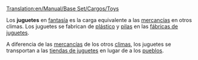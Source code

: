 [[Translation:en/Manual/Base Set/Cargos/Toys]]

{{es/Carga| carga  = Juguetes
| imagen = ToyFactory.png
| producida =[[es/Manual/Base Set/Industries/Fábrica de juguetes|Fábrica de juguetes]]
| aceptada  =[[es/Manual/Base Set/Industries/Tienda de juguetes|Tienda de juguetes]]
}}

Los '''juguetes''' en [[es/Manual/Clima|fantasía]] es la carga equivalente a las [[es/Manual/Base Set/Cargos/Mercancías|mercancías]] en otros climas. Los juguetes se fabrican de [[es/Manual/Base Set/Cargos/Plástico|plástico]] y [[es/Manual/Base Set/Cargos/Pilas|pilas]] en las [[es/Manual/Base Set/Industries/Fábrica de juguetes|fábricas de juguetes]].

A diferencia de las [[es/Manual/Base Set/Cargos/Mercancías|mercancías]] de los otros [[es/Manual/Clima|climas]], los juguetes se transportan a las [[es/Manual/Base Set/Industries/Tienda de juguetes|tiendas de juguetes]] en lugar de a los [[es/Manual/Pueblo|pueblos]].
